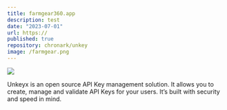 ```yaml
---
title: farmgear360.app
description: test
date: "2023-07-01"
url: https://
published: true
repository: chronark/unkey
image: /farmgear.png
---
```



![](/nxr-page-article.png)

Unkeyx is an open source API Key management solution. It allows you to create, manage and validate API Keys for your users. It’s built with security and speed in mind.
